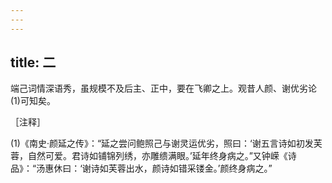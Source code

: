 ```yaml
---
---
---
```

title: 二
---




端己词情深语秀，虽规模不及后主、正中，要在飞卿之上。观昔人颜、谢优劣论(1)可知矣。

［注释］

(1)《南史·颜延之传》：“延之尝问鲍照己与谢灵运优劣，照曰：‘谢五言诗如初发芙蓉，自然可爱。君诗如铺锦列绣，亦雕缋满眼。’延年终身病之。”又钟嵘《诗品》：“汤惠休曰：‘谢诗如芙蓉出水，颜诗如错采镂金。’颜终身病之。”